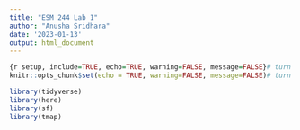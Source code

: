 ```yaml
---
title: "ESM 244 Lab 1"
author: "Anusha Sridhara"
date: '2023-01-13'
output: html_document
---
```


```r

{r setup, include=TRUE, echo=TRUE, warning=FALSE, message=FALSE}# turn off warning and message for this chunk
knitr::opts_chunk$set(echo = TRUE, warning=FALSE, message=FALSE)# turn off the warning and message for every other chunk
```

```r
library(tidyverse)
library(here)
library(sf)
library(tmap)
```

